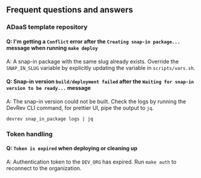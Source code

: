 ## Frequent questions and answers

### ADaaS template repository

#### Q: I'm getting a `Conflict` error after the `Creating snap-in package...` message when running `make deploy`

A: A snap-in package with the same slug already exists.
Override the `SNAP_IN_SLUG` variable by explicitly updating the variable in `scripts/vars.sh`.

#### Q: Snap-in version `build/deployment failed` after the `Waiting for snap-in version to be ready...` message

A: The snap-in version could not be built.
Check the logs by running the DevRev CLI command, for prettier UI, pipe the output to `jq`.
```
devrev snap_in_package logs | jq
```

### Token handling

#### Q: `Token is expired` when deploying or cleaning up

A: Authentication token to the `DEV_ORG` has expired.
Run `make auth` to reconnect to the organization.

